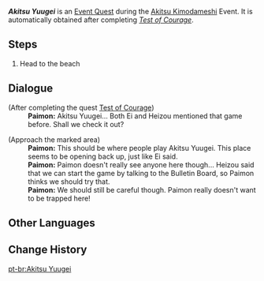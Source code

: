 {{Quest Infobox
|id            = 72728
|image         = Event Quest Akitsu Yuugei.png
|type          = World
|event_name    = Akitsu Kimodameshi
|requirement   = 
|characters    = Paimon; Traveler
|startLocation = [[Narukami Island]], [[Inazuma]]
|region        = Inazuma
|area          = Narukami Island
|prev          = Test of Courage (Event Quest)
|next          = Haunted Tales
|next2         = Dreamlike
|rewards       = Mora*20,000;Hero's Wit*2
|otherRewards  = 
* Unlocks the [[Akitsu Kimodameshi/Leisurely Pastime#Crunchy Sakura Mochi|Crunchy Sakura Mochi]] event segment
}}
'''''Akitsu Yuugei''''' is an [[Event Quest]] during the [[Akitsu Kimodameshi]] Event. It is automatically obtained after completing ''[[Test of Courage (Event Quest)|Test of Courage]]''.

==Steps==
# Head to the beach

==Dialogue==
{{Quest Description|Both [[Ei]] and [[Heizou]] mentioned this mysterious game. Go to the beach and check it out.}}
{{Dialogue Start}}
;(After completing the quest [[Test of Courage (Event Quest)|Test of Courage]])
:'''Paimon:''' Akitsu Yuugei... Both Ei and Heizou mentioned that game before. Shall we check it out?

;(Approach the marked area)
:'''Paimon:''' This should be where people play Akitsu Yuugei. This place seems to be opening back up, just like Ei said.
:'''Paimon:''' Paimon doesn't really see anyone here though... Heizou said that we can start the game by talking to the Bulletin Board, so Paimon thinks we should try that.
:'''Paimon:''' We should still be careful though. Paimon really doesn't want to be trapped here!
{{Dialogue End}}

==Other Languages==
{{Other Languages
|en      = Akitsu Yuugei
|zhs     = 「秋津游艺」
|zhs_rm  = "Qiūjīn Yóuyì"
|zht     = 「秋津遊藝」
|zht_rm  = "Qiūjīn Yóuyì"
|zh_tl   = "Dragonfly Pastime"{{Sino|zh|ja}}
|ja      = 「秋津遊芸」
|ja_rm   = "Akitsu Yuugei"
|ja_tl   = "Dragonfly Pastime"
|ko      = 「아키츠 놀이」
|ko_tl   = "Akitsu Play"
|es      = Juego de Akitsu
|es_tl   = Akitsu Game
|fr      = Akitsu Yuugei
|ru      = Акицу Югэй
|ru_tl   = Akitsu Yuugei
|th      = "Akitsu Yuugei"
|th_tl   = "Akitsu Yuugei"
|vi      = Akitsu Yuugei
|de      = „Akitsu Yuugei“
|de_tl   = "Akitsu Yuugei"
|id      = Akitsu Yuugei
|pt      = Akitsu Yuugei
|tr      = Akitsu Yuugei
|it      = Akitsu Yuugei
}}

==Change History==
{{Change History|3.3}}

[[pt-br:Akitsu Yuugei]]
